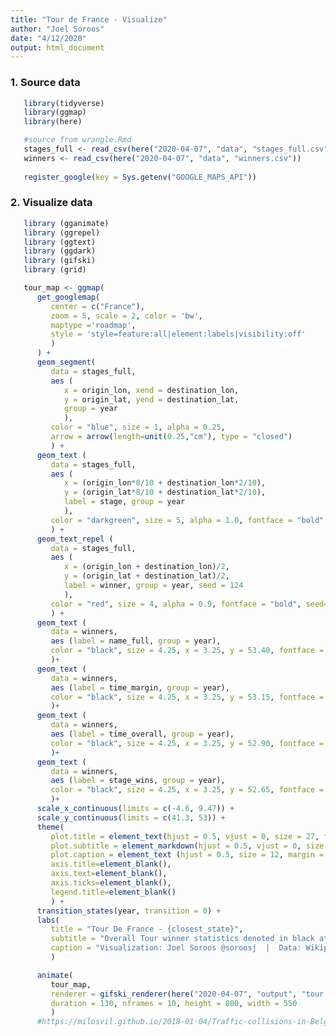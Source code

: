 ```yaml
---
title: "Tour de France - Visualize"
author: "Joel Soroos"
date: "4/12/2020"
output: html_document
---
```


### 1. Source data
```r

   library(tidyverse)
   library(ggmap)
   library(here)

   #source from wrangle.Rmd
   stages_full <- read_csv(here("2020-04-07", "data", "stages_full.csv"))
   winners <- read_csv(here("2020-04-07", "data", "winners.csv"))
   
   register_google(key = Sys.getenv("GOOGLE_MAPS_API"))
```   
   

### 2. Visualize data
```r

   library (gganimate)
   library (ggrepel)
   library (ggtext)
   library (ggdark)
   library (gifski)
   library (grid)

   tour_map <- ggmap(
      get_googlemap(
         center = c("France"),
         zoom = 5, scale = 2, color = 'bw',
         maptype ='roadmap',
         style = 'style=feature:all|element:labels|visibility:off'
         )
      ) +
      geom_segment(
         data = stages_full,
         aes (
            x = origin_lon, xend = destination_lon,
            y = origin_lat, yend = destination_lat,
            group = year
            ),
         color = "blue", size = 1, alpha = 0.25,
         arrow = arrow(length=unit(0.25,"cm"), type = "closed")
         ) +
      geom_text (
         data = stages_full,
         aes (
            x = (origin_lon*8/10 + destination_lon*2/10), 
            y = (origin_lat*8/10 + destination_lat*2/10), 
            label = stage, group = year
            ),
         color = "darkgreen", size = 5, alpha = 1.0, fontface = "bold"
         ) +
      geom_text_repel (
         data = stages_full,
         aes (
            x = (origin_lon + destination_lon)/2, 
            y = (origin_lat + destination_lat)/2, 
            label = winner, group = year, seed = 124
            ),
         color = "red", size = 4, alpha = 0.9, fontface = "bold", seed=123
         ) +
      geom_text (
         data = winners,
         aes (label = name_full, group = year),
         color = "black", size = 4.25, x = 3.25, y = 53.40, fontface = "bold"
         )+
      geom_text (
         data = winners,
         aes (label = time_margin, group = year),
         color = "black", size = 4.25, x = 3.25, y = 53.15, fontface = "bold"
         )+
      geom_text (
         data = winners,
         aes (label = time_overall, group = year),
         color = "black", size = 4.25, x = 3.25, y = 52.90, fontface = "bold"
         )+
      geom_text (
         data = winners,
         aes (label = stage_wins, group = year),
         color = "black", size = 4.25, x = 3.25, y = 52.65, fontface = "bold"
         )+
      scale_x_continuous(limits = c(-4.6, 9.47)) +
      scale_y_continuous(limits = c(41.3, 53)) +
      theme(
         plot.title = element_text(hjust = 0.5, vjust = 0, size = 27, face = "bold", margin = margin (0,0,7,0)),
         plot.subtitle = element_markdown(hjust = 0.5, vjust = 0, size = 15, margin = margin (0,0,25,0)),
         plot.caption = element_text (hjust = 0.5, size = 12, margin = margin (9,0,0,0), color="black"),
         axis.title=element_blank(),
         axis.text=element_blank(),
         axis.ticks=element_blank(),
         legend.title=element_blank()
         ) +
      transition_states(year, transition = 0) +
      labs(
         title = "Tour De France - {closest_state}",
         subtitle = "Overall Tour winner statistics denoted in black at top (in North Sea).  \nStage winners listed in <span style = 'color:red;'>red</span>, stage path in <span style = 'color:blue;'>blue</span> and stage numbers in <span style = 'color:darkgreen;'>green</span>.",
         caption = "Visualization: Joel Soroos @soroosj  |  Data: Wikipedia via TDF Package via R4DS Tidy Tuesday"
         )

      animate(
         tour_map, 
         renderer = gifski_renderer(here("2020-04-07", "output", "tour.gif")),
         duration = 130, nframes = 10, height = 800, width = 550
         )
      #https://milosvil.github.io/2018-01-04/Traffic-collisions-in-Belgrade
```

